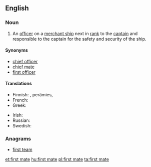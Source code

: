 ==English==
{{wikipedia}}

===Noun===
{{en-noun}}

# {{context|nautical|lang=en}} An [[officer]] on a [[merchant ship]] next in [[rank]] to the [[captain]] and responsible to the captain for the safety and security of the ship.

====Synonyms====
* [[chief officer]]
* [[chief mate]]
* [[first officer]]

====Translations====
{{trans-top|nautical: officer next in rank to the captain}}
* Finnish: {{t+|fi|perämies}}, {{t+|fi|ensimmäinen}} perämies, {{t|fi|yliperämies}}
* French: {{t+|fr|second|m}}
* Greek: {{t+|el|ύπαρχος|m|sc=Grek}}
{{trans-mid}}
* Irish: {{t|ga|ardmháta|m}}
* Russian: {{t|ru|помо́щник капита́на|m}}
* Swedish: {{t|sv|förste styrman|c}}
{{trans-bottom}}

===Anagrams===
* [[first team#English|first team]]

[[et:first mate]]
[[hu:first mate]]
[[pl:first mate]]
[[ta:first mate]]
